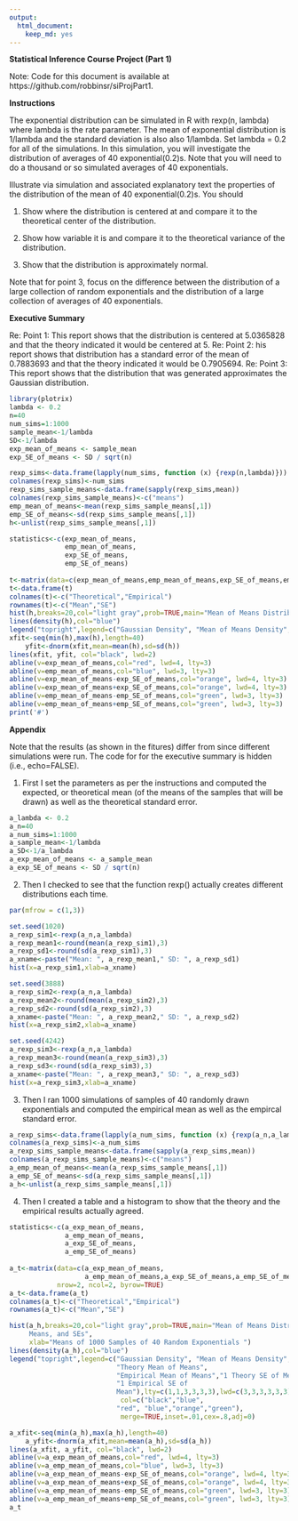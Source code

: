 ```yaml
---
output:
  html_document:
    keep_md: yes
---
```

**Statistical Inference Course Project (Part 1)**

Note: Code for this document is available at https://github.com/robbinsr/siProjPart1.

**Instructions**

The exponential distribution can be simulated in R with rexp(n, lambda) where lambda is the rate parameter. The mean of exponential distribution is 1/lambda and the standard deviation is also also 1/lambda. Set lambda = 0.2 for all of the simulations. In this simulation, you will investigate the distribution of averages of 40 exponential(0.2)s. Note that you will need to do a thousand or so simulated averages of 40 exponentials.

Illustrate via simulation and associated explanatory text the properties of the distribution of the mean of 40 exponential(0.2)s.  You should

1. Show where the distribution is centered at and compare it to the theoretical center of the distribution.

2. Show how variable it is and compare it to the theoretical variance of the distribution.

3. Show that the distribution is approximately normal.

Note that for point 3, focus on the difference between the distribution of a large collection of random exponentials and the distribution of a large collection of averages of 40 exponentials. 

**Executive Summary**

Re: Point 1: This report shows that the distribution is centered at 5.0365828 and that the theory indicated it would be centered at 5. Re: Point 2: his report shows that distribution has a standard error of the mean of 0.7883693 and that the theory indicated it would be 0.7905694. Re: Point 3: This report shows that the distribution that was generated approximates the Gaussian distribution.

```r
library(plotrix)
lambda <- 0.2
n=40
num_sims=1:1000
sample_mean<-1/lambda
SD<-1/lambda
exp_mean_of_means <- sample_mean
exp_SE_of_means <- SD / sqrt(n)

```

```r
rexp_sims<-data.frame(lapply(num_sims, function (x) {rexp(n,lambda)}))
colnames(rexp_sims)<-num_sims
rexp_sims_sample_means<-data.frame(sapply(rexp_sims,mean))
colnames(rexp_sims_sample_means)<-c("means")
emp_mean_of_means<-mean(rexp_sims_sample_means[,1])
emp_SE_of_means<-sd(rexp_sims_sample_means[,1])
h<-unlist(rexp_sims_sample_means[,1])
```

```r
statistics<-c(exp_mean_of_means,
              emp_mean_of_means,
              exp_SE_of_means,
              emp_SE_of_means)
  
t<-matrix(data=c(exp_mean_of_means,emp_mean_of_means,exp_SE_of_means,emp_SE_of_means), nrow=2, ncol=2, byrow=TRUE)
t<-data.frame(t)
colnames(t)<-c("Theoretical","Empirical")
rownames(t)<-c("Mean","SE")
hist(h,breaks=20,col="light gray",prob=TRUE,main="Mean of Means Distributions, Means, and SEs",xlab="Means of 1000 Samples of 40 Random Exponentials ") 
lines(density(h),col="blue")
legend("topright",legend=c("Gaussian Density", "Mean of Means Density", "Theory Mean of Means", "Empirical Mean of Means","1 Theory SE of Mean", "1 Empirical SE of Mean"),lty=c(1,1,3,3,3,3),lwd=c(3,3,3,3,3,3), col=c("black","blue","red", "blue","orange","green"),merge=TRUE,inset=.01,cex=.8,adj=0) 
xfit<-seq(min(h),max(h),length=40) 
    yfit<-dnorm(xfit,mean=mean(h),sd=sd(h))
lines(xfit, yfit, col="black", lwd=2)
abline(v=exp_mean_of_means,col="red", lwd=4, lty=3)
abline(v=emp_mean_of_means,col="blue", lwd=3, lty=3)
abline(v=exp_mean_of_means-exp_SE_of_means,col="orange", lwd=4, lty=3)
abline(v=exp_mean_of_means+exp_SE_of_means,col="orange", lwd=4, lty=3)
abline(v=emp_mean_of_means-emp_SE_of_means,col="green", lwd=3, lty=3)
abline(v=emp_mean_of_means+emp_SE_of_means,col="green", lwd=3, lty=3)
print('#')

```

**Appendix** 

Note that the results (as shown in the fitures) differ from since different simulations were run. The code for for the executive summary is hidden (i.e., echo=FALSE).

1. First I set the parameters as per the instructions and computed the expected, or theoretical mean (of the means of the samples that will be drawn) as well as the theoretical standard error.
```r

a_lambda <- 0.2
a_n=40
a_num_sims=1:1000
a_sample_mean<-1/lambda
a_SD<-1/a_lambda
a_exp_mean_of_means <- a_sample_mean
a_exp_SE_of_means <- SD / sqrt(n)
```

2. Then I checked to see that the function rexp() actually creates different distributions each time.
```r
par(mfrow = c(1,3))

set.seed(1020)
a_rexp_sim1<-rexp(a_n,a_lambda)
a_rexp_mean1<-round(mean(a_rexp_sim1),3)
a_rexp_sd1<-round(sd(a_rexp_sim1),3)
a_xname<-paste("Mean: ", a_rexp_mean1," SD: ", a_rexp_sd1)
hist(x=a_rexp_sim1,xlab=a_xname)

set.seed(3888)
a_rexp_sim2<-rexp(a_n,a_lambda)
a_rexp_mean2<-round(mean(a_rexp_sim2),3)
a_rexp_sd2<-round(sd(a_rexp_sim2),3)
a_xname<-paste("Mean: ", a_rexp_mean2," SD: ", a_rexp_sd2)
hist(x=a_rexp_sim2,xlab=a_xname)

set.seed(4242)
a_rexp_sim3<-rexp(a_n,a_lambda)
a_rexp_mean3<-round(mean(a_rexp_sim3),3)
a_rexp_sd3<-round(sd(a_rexp_sim3),3)
a_xname<-paste("Mean: ", a_rexp_mean3," SD: ", a_rexp_sd3)
hist(x=a_rexp_sim3,xlab=a_xname)
```



3. Then I ran 1000 simulations of samples of 40 randomly drawn exponentials and computed the empirical mean as well as the empircal standard error.
```r
a_rexp_sims<-data.frame(lapply(a_num_sims, function (x) {rexp(a_n,a_lambda)}))
colnames(a_rexp_sims)<-a_num_sims
a_rexp_sims_sample_means<-data.frame(sapply(a_rexp_sims,mean))
colnames(a_rexp_sims_sample_means)<-c("means")
a_emp_mean_of_means<-mean(a_rexp_sims_sample_means[,1])
a_emp_SE_of_means<-sd(a_rexp_sims_sample_means[,1])
a_h<-unlist(a_rexp_sims_sample_means[,1])


```

4. Then I created a table and a histogram to show that the theory and the empirical results actually agreed.

```r
statistics<-c(a_exp_mean_of_means,
              a_emp_mean_of_means,
              a_exp_SE_of_means,
              a_emp_SE_of_means)
  
a_t<-matrix(data=c(a_exp_mean_of_means,
                   a_emp_mean_of_means,a_exp_SE_of_means,a_emp_SE_of_means),
            nrow=2, ncol=2, byrow=TRUE)
a_t<-data.frame(a_t)
colnames(a_t)<-c("Theoretical","Empirical")
rownames(a_t)<-c("Mean","SE")

hist(a_h,breaks=20,col="light gray",prob=TRUE,main="Mean of Means Distributions, 
     Means, and SEs",
     xlab="Means of 1000 Samples of 40 Random Exponentials ") 
lines(density(a_h),col="blue")
legend("topright",legend=c("Gaussian Density", "Mean of Means Density", 
                           "Theory Mean of Means", 
                           "Empirical Mean of Means","1 Theory SE of Mean",
                           "1 Empirical SE of 
                           Mean"),lty=c(1,1,3,3,3,3),lwd=c(3,3,3,3,3,3),
                            col=c("black","blue",
                           "red", "blue","orange","green"),
                            merge=TRUE,inset=.01,cex=.8,adj=0) 

a_xfit<-seq(min(a_h),max(a_h),length=40) 
    a_yfit<-dnorm(a_xfit,mean=mean(a_h),sd=sd(a_h))
lines(a_xfit, a_yfit, col="black", lwd=2)
abline(v=a_exp_mean_of_means,col="red", lwd=4, lty=3)
abline(v=a_emp_mean_of_means,col="blue", lwd=3, lty=3)
abline(v=a_exp_mean_of_means-exp_SE_of_means,col="orange", lwd=4, lty=3)
abline(v=a_exp_mean_of_means+exp_SE_of_means,col="orange", lwd=4, lty=3)
abline(v=a_emp_mean_of_means-emp_SE_of_means,col="green", lwd=3, lty=3)
abline(v=a_emp_mean_of_means+emp_SE_of_means,col="green", lwd=3, lty=3)
a_t


```